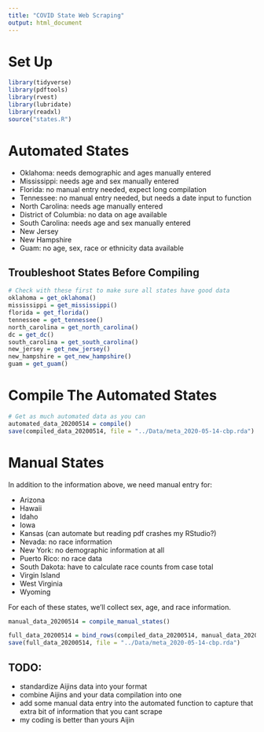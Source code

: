 ```yaml
---
title: "COVID State Web Scraping"
output: html_document
---
```


# Set Up

```r
library(tidyverse)
library(pdftools)
library(rvest)
library(lubridate)
library(readxl)
source("states.R")
```

# Automated States

- Oklahoma: needs demographic and ages manually entered
- Mississippi: needs age and sex manually entered
- Florida: no manual entry needed, expect long compilation
- Tennessee: no manual entry needed, but needs a date input to function
- North Carolina: needs age manually entered
- District of Columbia: no data on age available
- South Carolina: needs age and sex manually entered
- New Jersey
- New Hampshire
- Guam: no age, sex, race or ethnicity data available

## Troubleshoot States Before Compiling

```r
# Check with these first to make sure all states have good data
oklahoma = get_oklahoma()
mississippi = get_mississippi()
florida = get_florida()
tennessee = get_tennessee()
north_carolina = get_north_carolina()
dc = get_dc()
south_carolina = get_south_carolina()
new_jersey = get_new_jersey()
new_hampshire = get_new_hampshire()
guam = get_guam()
```

# Compile The Automated States

```r
# Get as much automated data as you can
automated_data_20200514 = compile()
save(compiled_data_20200514, file = "../Data/meta_2020-05-14-cbp.rda")
```

# Manual States

In addition to the information above, we need manual entry for:

- Arizona
- Hawaii
- Idaho
- Iowa
- Kansas (can automate but reading pdf crashes my RStudio?)
- Nevada: no race information
- New York: no demographic information at all
- Puerto Rico: no race data
- South Dakota: have to calculate race counts from case total
- Virgin Island
- West Virginia
- Wyoming

For each of these states, we'll collect sex, age, and race information.

```r
manual_data_20200514 = compile_manual_states()
```

```r
full_data_20200514 = bind_rows(compiled_data_20200514, manual_data_20200514)
save(full_data_20200514, file = "../Data/meta_2020-05-14-cbp.rda")
```


## TODO:

- standardize Aijins data into your format
- combine Aijins and your data compilation into one
- add some manual data entry into the automated function to capture that extra bit of information that you cant scrape
- my coding is better than yours Aijin